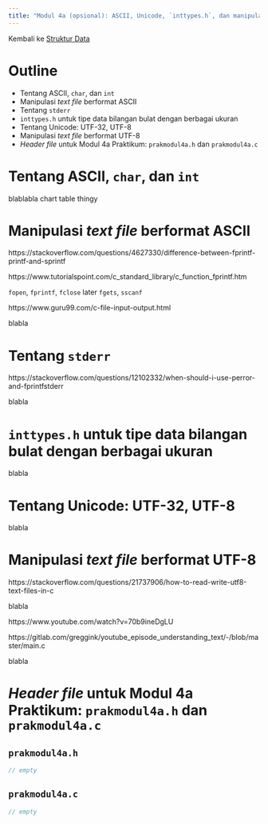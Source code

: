 ```yaml
---
title: "Modul 4a (opsional): ASCII, Unicode, `inttypes.h`, dan manipulasi *text file*"
---
```


Kembali ke [Struktur Data](strukdat2023.qmd)

# Outline

* Tentang ASCII, `char`, dan `int`
* Manipulasi *text file* berformat ASCII
* Tentang `stderr`
* `inttypes.h` untuk tipe data bilangan bulat dengan berbagai ukuran
* Tentang Unicode: UTF-32, UTF-8
* Manipulasi *text file* berformat UTF-8
* *Header file* untuk Modul 4a Praktikum: `prakmodul4a.h` dan `prakmodul4a.c`

# Tentang ASCII, `char`, dan `int`

blablabla chart table thingy

# Manipulasi *text file* berformat ASCII

https://stackoverflow.com/questions/4627330/difference-between-fprintf-printf-and-sprintf

https://www.tutorialspoint.com/c_standard_library/c_function_fprintf.htm

`fopen`, `fprintf`, `fclose`
later `fgets`, `sscanf`

https://www.guru99.com/c-file-input-output.html

blabla

# Tentang `stderr`

https://stackoverflow.com/questions/12102332/when-should-i-use-perror-and-fprintfstderr

blabla

# `inttypes.h` untuk tipe data bilangan bulat dengan berbagai ukuran

blabla

# Tentang Unicode: UTF-32, UTF-8

blabla

# Manipulasi *text file* berformat UTF-8

https://stackoverflow.com/questions/21737906/how-to-read-write-utf8-text-files-in-c

blabla

https://www.youtube.com/watch?v=70b9ineDgLU

https://gitlab.com/greggink/youtube_episode_understanding_text/-/blob/master/main.c

blabla

# *Header file* untuk Modul 4a Praktikum: `prakmodul4a.h` dan `prakmodul4a.c`

::: {.panel-tabset}

## `prakmodul4a.h`

```.c
// empty
```

## `prakmodul4a.c`

```.c
// empty
```

:::